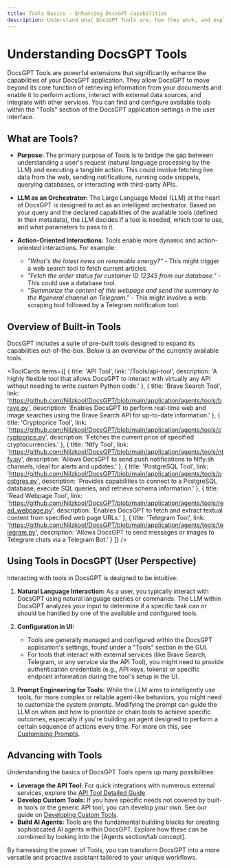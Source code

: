 ```yaml
---
title: Tools Basics - Enhancing DocsGPT Capabilities
description: Understand what DocsGPT Tools are, how they work, and explore the built-in tools available to extend DocsGPT's functionality.
---
```



# Understanding DocsGPT Tools

DocsGPT Tools are powerful extensions that significantly enhance the capabilities of your DocsGPT application. 
They allow DocsGPT to move beyond its core function of retrieving information from your documents and enable it to perform actions, 
interact with external data sources, and integrate with other services. You can find and configure available tools within 
the "Tools" section of the DocsGPT application settings in the user interface.

## What are Tools?

-   **Purpose:** The primary purpose of Tools is to bridge the gap between understanding a user's request (natural language processing by the LLM) and executing a tangible action. This could involve fetching live data from the web, sending notifications, running code snippets, querying databases, or interacting with third-party APIs.

-   **LLM as an Orchestrator:** The Large Language Model (LLM) at the heart of DocsGPT is designed to act as an intelligent orchestrator. Based on your query and the declared capabilities of the available tools (defined in their metadata), the LLM decides if a tool is needed, which tool to use, and what parameters to pass to it.

-   **Action-Oriented Interactions:** Tools enable more dynamic and action-oriented interactions. For example:
    * *"What's the latest news on renewable energy?"* - This might trigger a web search tool to fetch current articles.
    * *"Fetch the order status for customer ID 12345 from our database."* - This could use a database tool.
    * *"Summarize the content of this webpage and send the summary to the #general channel on Telegram."* - This might involve a web scraping tool followed by a Telegram notification tool.

## Overview of Built-in Tools

DocsGPT includes a suite of pre-built tools designed to expand its capabilities out-of-the-box. Below is an overview of the currently available tools. 

<ToolCards
  items={[
    {
      title: 'API Tool',
      link: '/Tools/api-tool',
      description: 'A highly flexible tool that allows DocsGPT to interact with virtually any API without needing to write custom Python code.'
    },
    {
      title: 'Brave Search Tool',
      link: 'https://github.com/Nilzkool/DocsGPT/blob/main/application/agents/tools/brave.py',
      description: 'Enables DocsGPT to perform real-time web and image searches using the Brave Search API for up-to-date information.'
    },
    {
      title: 'Cryptoprice Tool',
      link: 'https://github.com/Nilzkool/DocsGPT/blob/main/application/agents/tools/cryptoprice.py',
      description: 'Fetches the current price of specified cryptocurrencies.'
    },
    {
      title: 'Ntfy Tool',
      link: 'https://github.com/Nilzkool/DocsGPT/blob/main/application/agents/tools/ntfy.py',
      description: 'Allows DocsGPT to send push notifications to Ntfy.sh channels, ideal for alerts and updates.'
    },
    {
      title: 'PostgreSQL Tool',
      link: 'https://github.com/Nilzkool/DocsGPT/blob/main/application/agents/tools/postgres.py',
      description: 'Provides capabilities to connect to a PostgreSQL database, execute SQL queries, and retrieve schema information.'
    },
    {
      title: 'Read Webpage Tool',
      link: 'https://github.com/Nilzkool/DocsGPT/blob/main/application/agents/tools/read_webpage.py',
      description: 'Enables DocsGPT to fetch and extract textual content from specified web page URLs.'
    },
    {
      title: 'Telegram Tool',
      link: 'https://github.com/Nilzkool/DocsGPT/blob/main/application/agents/tools/telegram.py',
      description: 'Allows DocsGPT to send messages or images to Telegram chats via a Telegram Bot.'
    }
  ]}
/>

## Using Tools in DocsGPT (User Perspective)

Interacting with tools in DocsGPT is designed to be intuitive:

1.  **Natural Language Interaction:** As a user, you typically interact with DocsGPT using natural language queries or commands. The LLM within DocsGPT analyzes your input to determine if a specific task can or should be handled by one of the available and configured tools.

2.  **Configuration in UI:**
    * Tools are generally managed and configured within the DocsGPT application's settings, found under a "Tools" section in the GUI.
    * For tools that interact with external services (like Brave Search, Telegram, or any service via the API Tool), you might need to provide authentication credentials (e.g., API keys, tokens) or specific endpoint information during the tool's setup in the UI.

3.  **Prompt Engineering for Tools:** While the LLM aims to intelligently use tools, for more complex or reliable agent-like behaviors, you might need to customize the system prompts. Modifying the prompt can guide the LLM on when and how to prioritize or chain tools to achieve specific outcomes, especially if you're building an agent designed to perform a certain sequence of actions every time. For more on this, see [Customising Prompts](/Guides/Customising-prompts).

## Advancing with Tools

Understanding the basics of DocsGPT Tools opens up many possibilities:

* **Leverage the API Tool:** For quick integrations with numerous external services, explore the [API Tool Detailed Guide](/Tools/api-tool).
* **Develop Custom Tools:** If you have specific needs not covered by built-in tools or the generic API tool, you can develop your own. See our guide on [Developing Custom Tools](/Tools/creating-a-tool).
* **Build AI Agents:** Tools are the fundamental building blocks for creating sophisticated AI agents within DocsGPT. Explore how these can be combined by looking into the [Agents section/tab concept].

By harnessing the power of Tools, you can transform DocsGPT into a more versatile and proactive assistant tailored to your unique workflows.